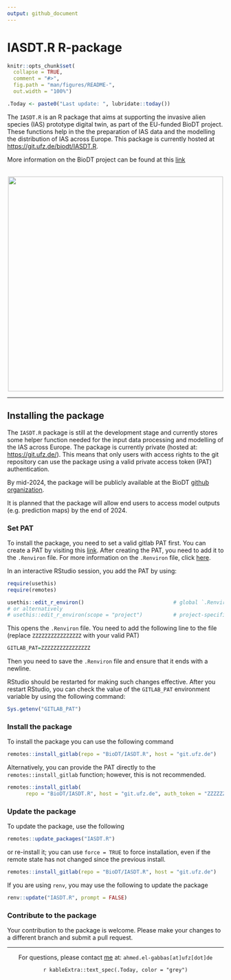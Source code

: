 ```yaml
---
output: github_document
---
```


# IASDT.R R-package

```r
knitr::opts_chunk$set(
  collapse = TRUE,
  comment = "#>",
  fig.path = "man/figures/README-",
  out.width = "100%")

.Today <- paste0("Last update: ", lubridate::today())
```

The `IASDT.R` is an R package that aims at supporting the invasive alien species (IAS) prototype digital twin, as part of the EU-funded BioDT project. These functions help in the the preparation of IAS data and the modelling the distribution of IAS across Europe. This package is currently hosted at <https://git.ufz.de/biodt/IASDT.R>.

More information on the BioDT project can be found at this [link](https://biodt.eu/) <br/><br/>

<center>![](https://git.ufz.de/uploads/-/system/group/avatar/4444/biodt.png){width="500"}</center>

<hr>

## Installing the package

The `IASDT.R` package is still at the development stage and currently stores some helper function needed for the input data processing and modelling of the IAS across Europe. The package is currently private (hosted at: <https://git.ufz.de/>). This means that only users with access rights to the git repository can use the package using a valid private access token (PAT) authentication.

By mid-2024, the package will be publicly available at the BioDT [github organization](https://github.com/BioDT).

It is planned that the package will allow end users to access model outputs (e.g. prediction maps) by the end of 2024.

### Set PAT

To install the package, you need to set a valid gitlab PAT first. You can create a PAT by visiting this [link](
https://git.ufz.de/biodt/IASDT.R/-/settings/access_tokens). After creating the PAT, you need to add it to the `.Renviron` file. For more information on the `.Renviron` file, click [here](https://support.posit.co/hc/en-us/articles/360047157094-Managing-R-with-Rprofile-Renviron-Rprofile-site-Renviron-site-rsession-conf-and-repos-conf).

In an interactive RStudio session, you add the PAT by using:

```r
require(usethis)
require(remotes)
```

```r
usethis::edit_r_environ()                             # global `.Renviron` file
# or alternatively
# usethis::edit_r_environ(scope = "project")          # project-specific settings
```

This opens the `.Renviron` file. You need to add the following line to the file (replace `ZZZZZZZZZZZZZZZZ` with your valid PAT)

```r
GITLAB_PAT=ZZZZZZZZZZZZZZZZ
```

Then you need to save the `.Renviron` file and ensure that it ends with a newline.

RStudio should be restarted for making such changes effective. After you restart RStudio, you can check the value of the `GITLAB_PAT` environment variable by using the following command:

```r
Sys.getenv("GITLAB_PAT")
```

### Install the package

To install the package you can use the following command

```r
remotes::install_gitlab(repo = "BioDT/IASDT.R", host = "git.ufz.de")
```

Alternatively, you can provide the PAT directly to the `remotes::install_gitlab` function; however, this is not recommended.

```r
remotes::install_gitlab(
      repo = "BioDT/IASDT.R", host = "git.ufz.de", auth_token = "ZZZZZZZZZZZZZZZZ")
```

### Update the package

To update the package, use the following

```r
remotes::update_packages("IASDT.R")
```

or re-install it; you can use `force = TRUE` to force installation, even if the remote state has not changed since the previous install.

```r
remotes::install_gitlab(repo = "BioDT/IASDT.R", host = "git.ufz.de")
```

If you are using `renv`, you may use the following to update the package

```r
renv::update("IASDT.R", prompt = FALSE)
```

### Contribute to the package

Your contribution to the package is welcome. Please make your changes to a different branch and submit a pull request.

<hr>

<center>
For questions, please contact [me](https://elgabbas.netlify.app/) at: `ahmed.el-gabbas[at]ufz[dot]de`

`r kableExtra::text_spec(.Today, color = "grey")`
</center>
